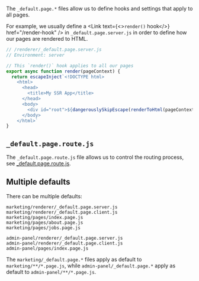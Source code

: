 
The `_default.page.*` files allow us to define hooks and settings that apply to all pages.

For example, we usually define a <Link text={<><code>render()</code> hook</>} href="/render-hook" /> in `_default.page.server.js` in order to define how our pages are rendered to HTML.

```js
// /renderer/_default.page.server.js
// Environment: server

// This `render()` hook applies to all our pages
export async function render(pageContext) {
  return escapeInject`<!DOCTYPE html>
    <html>
      <head>
        <title>My SSR App</title>
      </head>
      <body>
        <div id="root">${dangerouslySkipEscape(renderToHtml(pageContext.Page))}</div>
      </body>
    </html>`
}
```


## `_default.page.route.js`

The `_default.page.route.js` file allows us to control the routing process, see [_default.page.route.js](/_default.page.route.js).


## Multiple defaults

There can be multiple defaults:

```
marketing/renderer/_default.page.server.js
marketing/renderer/_default.page.client.js
marketing/pages/index.page.js
marketing/pages/about.page.js
marketing/pages/jobs.page.js

admin-panel/renderer/_default.page.server.js
admin-panel/renderer/_default.page.client.js
admin-panel/pages/index.page.js
```

The `marketing/_default.page.*` files apply as default to `marketing/**/*.page.js`, while `admin-panel/_default.page.*` apply as default to `admin-panel/**/*.page.js`.
